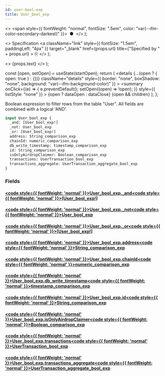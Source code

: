 ```yaml
---
id: user-bool-exp
title: User_bool_exp
---
```


<head>
  <meta content="noindex" name="robots" />
  <meta charset="utf-8" />
</head>

  <>
    <span style={{ fontWeight: "normal", fontSize: ".5em", color: "var(--ifm-color-secondary-darkest)" }}>
      &nbsp;●&nbsp;
    </span>
  </>
);

  <>
    Specification
    <a
      className="link"
      style={{ fontSize: "1.5em", paddingLeft: "4px" }}
      target="_blank"
      href={props.url}
      title={"Specified by " + props.url}
    >
      ⎘
    </a>
  </>
);

  <>
    <span className={props.class}>{props.text}</span>
  </>
);


  const [open, setOpen] = useState(startOpen);
  return (
    <details
      {...(open ? { open: true } : {})}
      className="details"
      style={{ border: "none", boxShadow: "none", background: "var(--ifm-background-color)" }}
    >
      <summary
        onClick={(e) => {
          e.preventDefault();
          setOpen((open) => !open);
        }}
        style={{ listStyle: "none" }}
      >
        {open ? dataOpen : dataClose}
      </summary>
      {open && children}
    </details>
  );
};

Boolean expression to filter rows from the table "User". All fields are combined with a logical 'AND'.

```graphql
input User_bool_exp {
  _and: [User_bool_exp!]
  _not: User_bool_exp
  _or: [User_bool_exp!]
  address: String_comparison_exp
  chainId: numeric_comparison_exp
  db_write_timestamp: timestamp_comparison_exp
  id: String_comparison_exp
  isOnlyAirdropClaimer: Boolean_comparison_exp
  transactions: UserTransaction_bool_exp
  transactions_aggregate: UserTransaction_aggregate_bool_exp
}
```

### Fields

#### [<code style={{ fontWeight: 'normal' }}>User_bool_exp.<b>\_and</b></code>](#)<Bullet />[<code style={{ fontWeight: 'normal' }}><b>[User_bool_exp!]</b></code>](/docs/api/flow/graphql/envio/inputs/user-bool-exp.mdx) <Badge class="badge badge--secondary " text="list"/> <Badge class="badge badge--secondary " text="input"/>

#### [<code style={{ fontWeight: 'normal' }}>User_bool_exp.<b>\_not</b></code>](#)<Bullet />[<code style={{ fontWeight: 'normal' }}><b>User_bool_exp</b></code>](/docs/api/flow/graphql/envio/inputs/user-bool-exp.mdx) <Badge class="badge badge--secondary " text="input"/>

#### [<code style={{ fontWeight: 'normal' }}>User_bool_exp.<b>\_or</b></code>](#)<Bullet />[<code style={{ fontWeight: 'normal' }}><b>[User_bool_exp!]</b></code>](/docs/api/flow/graphql/envio/inputs/user-bool-exp.mdx) <Badge class="badge badge--secondary " text="list"/> <Badge class="badge badge--secondary " text="input"/>

#### [<code style={{ fontWeight: 'normal' }}>User_bool_exp.<b>address</b></code>](#)<Bullet />[<code style={{ fontWeight: 'normal' }}><b>String_comparison_exp</b></code>](/docs/api/flow/graphql/envio/inputs/string-comparison-exp.mdx) <Badge class="badge badge--secondary " text="input"/>

#### [<code style={{ fontWeight: 'normal' }}>User_bool_exp.<b>chainId</b></code>](#)<Bullet />[<code style={{ fontWeight: 'normal' }}><b>numeric_comparison_exp</b></code>](/docs/api/flow/graphql/envio/inputs/numeric-comparison-exp.mdx) <Badge class="badge badge--secondary " text="input"/>

#### [<code style={{ fontWeight: 'normal' }}>User_bool_exp.<b>db_write_timestamp</b></code>](#)<Bullet />[<code style={{ fontWeight: 'normal' }}><b>timestamp_comparison_exp</b></code>](/docs/api/flow/graphql/envio/inputs/timestamp-comparison-exp.mdx) <Badge class="badge badge--secondary " text="input"/>

#### [<code style={{ fontWeight: 'normal' }}>User_bool_exp.<b>id</b></code>](#)<Bullet />[<code style={{ fontWeight: 'normal' }}><b>String_comparison_exp</b></code>](/docs/api/flow/graphql/envio/inputs/string-comparison-exp.mdx) <Badge class="badge badge--secondary " text="input"/>

#### [<code style={{ fontWeight: 'normal' }}>User_bool_exp.<b>isOnlyAirdropClaimer</b></code>](#)<Bullet />[<code style={{ fontWeight: 'normal' }}><b>Boolean_comparison_exp</b></code>](/docs/api/flow/graphql/envio/inputs/boolean-comparison-exp.mdx) <Badge class="badge badge--secondary " text="input"/>

#### [<code style={{ fontWeight: 'normal' }}>User_bool_exp.<b>transactions</b></code>](#)<Bullet />[<code style={{ fontWeight: 'normal' }}><b>UserTransaction_bool_exp</b></code>](/docs/api/flow/graphql/envio/inputs/user-transaction-bool-exp.mdx) <Badge class="badge badge--secondary " text="input"/>

#### [<code style={{ fontWeight: 'normal' }}>User_bool_exp.<b>transactions_aggregate</b></code>](#)<Bullet />[<code style={{ fontWeight: 'normal' }}><b>UserTransaction_aggregate_bool_exp</b></code>](/docs/api/flow/graphql/envio/inputs/user-transaction-aggregate-bool-exp.mdx) <Badge class="badge badge--secondary " text="input"/>

